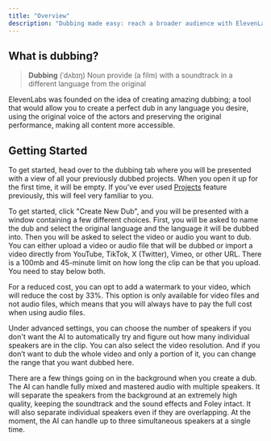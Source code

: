 ```yaml
---
title: "Overview"
description: "Dubbing made easy: reach a broader audience with ElevenLabs."
---
```



## What is dubbing?

> **Dubbing** (ˈdʌbɪŋ)
> Noun
> provide (a film) with a soundtrack in a different language from the original

ElevenLabs was founded on the idea of creating amazing dubbing; a tool that would allow you to create a perfect dub in any language you desire, using the original voice of the actors and preserving the original performance, making all content more accessible.


## Getting Started

To get started, head over to the dubbing tab where you will be presented with a view of all your previously dubbed projects. When you open it up for the first time, it will be empty. If you've ever used [Projects](https://docs.elevenlabs.io/projects/overview) feature previously, this will feel very familiar to you.

To get started, click "Create New Dub", and you will be presented with a window containing a few different choices. First, you will be asked to name the dub and select the original language and the language it will be dubbed into. Then you will be asked to select the video or audio you want to dub. You can either upload a video or audio file that will be dubbed or import a video directly from YouTube, TikTok, X (Twitter), Vimeo, or other URL. There is a 100mb and 45-minute limit on how long the clip can be that you upload. You need to stay below both.

For a reduced cost, you can opt to add a watermark to your video, which will reduce the cost by 33%. This option is only available for video files and not audio files, which means that you will always have to pay the full cost when using audio files.

Under advanced settings, you can choose the number of speakers if you don't want the AI to automatically try and figure out how many individual speakers are in the clip. You can also select the video resolution. And if you don’t want to dub the whole video and only a portion of it, you can change the range that you want dubbed here.

There are a few things going on in the background when you create a dub. The AI can handle fully mixed and mastered audio with multiple speakers. It will separate the speakers from the background at an extremely high quality, keeping the soundtrack and the sound effects and Foley intact. It will also separate individual speakers even if they are overlapping. At the moment, the AI can handle up to three simultaneous speakers at a single time.

